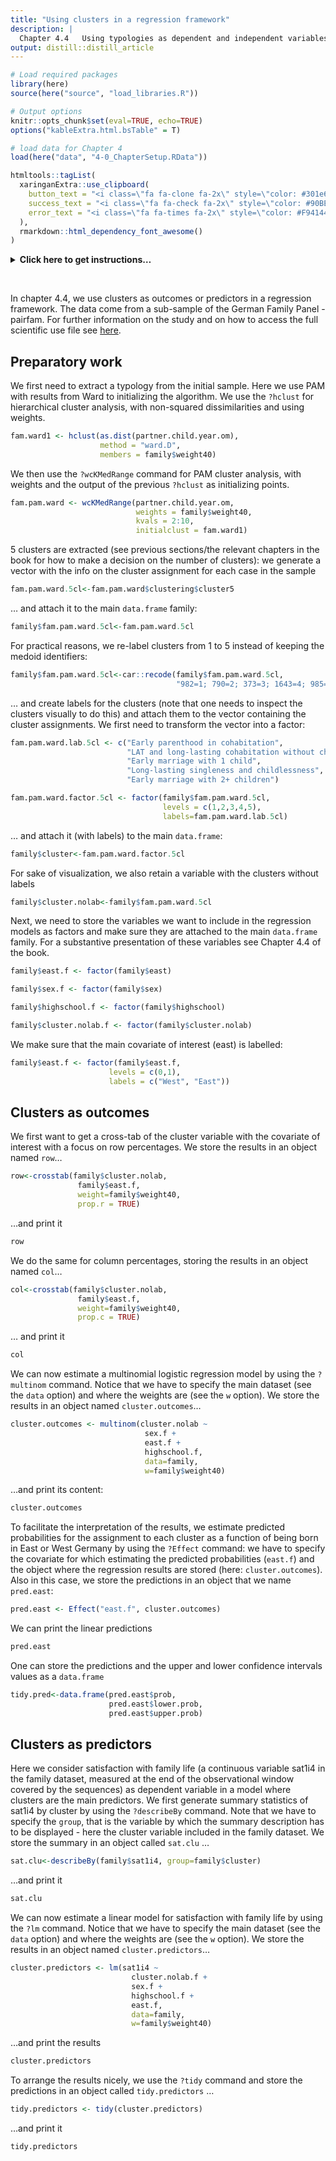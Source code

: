 ```yaml
---
title: "Using clusters in a regression framework"
description: |
  Chapter 4.4	Using typologies as dependent and independent variables
output: distill::distill_article
---
```


```r

# Load required packages
library(here)
source(here("source", "load_libraries.R"))

# Output options
knitr::opts_chunk$set(eval=TRUE, echo=TRUE)
options("kableExtra.html.bsTable" = T)

# load data for Chapter 4
load(here("data", "4-0_ChapterSetup.RData"))

```


```r
htmltools::tagList(
  xaringanExtra::use_clipboard(
    button_text = "<i class=\"fa fa-clone fa-2x\" style=\"color: #301e64\"></i>",
    success_text = "<i class=\"fa fa-check fa-2x\" style=\"color: #90BE6D\"></i>",
    error_text = "<i class=\"fa fa-times fa-2x\" style=\"color: #F94144\"></i>"
  ),
  rmarkdown::html_dependency_font_awesome()
)
```

<details><summary>**Click here to get instructions...**</summary>

- Please download and unzip the replication files for Chapter 4
([`r fontawesome::fa("far fa-file-archive")` Chapter04.zip](source/Chapter03.zip)). 
- Read `readme.html` and run `4-0_ChapterSetup.R`. This will create `4-0_ChapterSetup.RData` in the sub folder `data/R`. This file contains the data required to produce the plots shown below. 
- You also have to add the function `legend_large_box` to your environment in order to render the tweaked version of the legend described below. You find this file in the `source` folder of the unzipped Chapter 4 archive.
- We also recommend to load the libraries listed in Chapter 4's `LoadInstallPackages.R`

```r
# assuming you are working within .Rproj environment
library(here)

# install (if necessary) and load other required packages
source(here("source", "load_libraries.R"))

# load environment generated in "4-0_ChapterSetup.R"
load(here("data", "R", "4-0_ChapterSetup.RData"))

```
</details>

\

In chapter 4.4, we use clusters as outcomes or predictors in a regression framework. The data come from a sub-sample of the German Family Panel - pairfam. For further information on the study and on how to access the full scientific use file see [here](https://www.pairfam.de/en/){target="_blank"}.

## Preparatory work

We first need to extract a typology from the initial sample. Here we use PAM with results from Ward to initializing the algorithm.
We use the `?hclust` for hierarchical cluster analysis, with non-squared dissimilarities and using weights.

```r
fam.ward1 <- hclust(as.dist(partner.child.year.om), 
                    method = "ward.D", 
                    members = family$weight40)
```

We then use the `?wcKMedRange` command for PAM cluster analysis, with weights and the output of the previous `?hclust` as initializing points.

```r
fam.pam.ward <- wcKMedRange(partner.child.year.om, 
                            weights = family$weight40, 
                            kvals = 2:10,
                            initialclust = fam.ward1)
```

5 clusters are extracted (see previous sections/the relevant chapters in the book for how to make a decision on the number of clusters): we generate a vector with the info on the cluster assignment for each case in the sample

```r
fam.pam.ward.5cl<-fam.pam.ward$clustering$cluster5
```

... and attach it to the main `data.frame` family:

```r
family$fam.pam.ward.5cl<-fam.pam.ward.5cl
```

For practical reasons, we re-label clusters from 1 to 5 instead of keeping the medoid identifiers:

```r
family$fam.pam.ward.5cl<-car::recode(family$fam.pam.ward.5cl, 
                                     "982=1; 790=2; 373=3; 1643=4; 985=5")
```

... and create labels for the clusters (note that one needs to inspect the clusters visually to do this) and attach them to the vector containing the cluster assignments. We first need to transform the vector into a factor:

```r
fam.pam.ward.lab.5cl <- c("Early parenthood in cohabitation", 
                          "LAT and long-lasting cohabitation without children",
                          "Early marriage with 1 child", 
                          "Long-lasting singleness and childlessness", 
                          "Early marriage with 2+ children")

fam.pam.ward.factor.5cl <- factor(family$fam.pam.ward.5cl, 
                                  levels = c(1,2,3,4,5), 
                                  labels=fam.pam.ward.lab.5cl)
```

... and attach it (with labels) to the main `data.frame`:

```r
family$cluster<-fam.pam.ward.factor.5cl
```

For sake of visualization, we also retain a variable with the clusters without labels

```r
family$cluster.nolab<-family$fam.pam.ward.5cl
```

Next, we need to store the variables we want to include in the regression models as factors and make sure they are attached to the main `data.frame` family. For a substantive presentation of these variables see Chapter 4.4 of the book.

```r
family$east.f <- factor(family$east)

family$sex.f <- factor(family$sex)

family$highschool.f <- factor(family$highschool)

family$cluster.nolab.f <- factor(family$cluster.nolab)

```

We make sure that the main covariate of interest (east) is labelled:

```r
family$east.f <- factor(family$east.f,
                      levels = c(0,1),
                      labels = c("West", "East"))
```                      

## Clusters as outcomes

We first want to get a cross-tab of the cluster variable with the covariate of interest with a focus on row percentages. We store the results in an object named `row`...

```r
row<-crosstab(family$cluster.nolab, 
               family$east.f, 
               weight=family$weight40, 
               prop.r = TRUE)
```

...and print it

```r
row
```

We do the same for column percentages, storing the results in an object named `col`...

```r
col<-crosstab(family$cluster.nolab, 
               family$east.f, 
               weight=family$weight40, 
               prop.c = TRUE)
```

... and print it

```r
col
```

We can now estimate a multinomial logistic regression model by using the `?multinom` command. Notice that we have to specify the main dataset (see the `data` option) and where the weights are (see the `w` option). We store the results in an object named `cluster.outcomes`...

```r
cluster.outcomes <- multinom(cluster.nolab ~ 
                              sex.f + 
                              east.f + 
                              highschool.f, 
                              data=family, 
                              w=family$weight40)
```

...and print its content:

```r
cluster.outcomes
```

To facilitate the interpretation of the results, we estimate predicted probabilities for the assignment to each cluster as a function of being born in East or West Germany by using the `?Effect` command: we have to specify the covariate for which estimating the predicted probabilities (`east.f`) and the object where the regression results are stored (here: `cluster.outcomes`). Also in this case, we store the predictions in an object that we name `pred.east`:

```r
pred.east <- Effect("east.f", cluster.outcomes)
```

We can print the linear predictions 

```r
pred.east
```

One can store the predictions and the upper and lower confidence intervals values as a `data.frame`

```r
tidy.pred<-data.frame(pred.east$prob, 
                      pred.east$lower.prob, 
                      pred.east$upper.prob)
```

## Clusters as predictors

Here we consider satisfaction with family life (a continuous variable sat1i4 in the family dataset, measured at the end of the observational window covered by the sequences) as dependent variable in a model where clusters are the main predictors. We first generate summary statistics of sat1i4 by cluster by using the `?describeBy` command. Note that we have to specify the `group`, that is the variable by which the summary description has to be displayed - here the cluster variable included in the family dataset. We store the summary in an object called `sat.clu` ...

```r
sat.clu<-describeBy(family$sat1i4, group=family$cluster)
```

...and print it

```r
sat.clu
```

We can now estimate a linear model for satisfaction with family life by using the `?lm` command. Notice that we have to specify the main dataset (see the `data` option) and where the weights are (see the `w` option). We store the results in an object named `cluster.predictors`...

```r
cluster.predictors <- lm(sat1i4 ~ 
                           cluster.nolab.f + 
                           sex.f + 
                           highschool.f + 
                           east.f, 
                           data=family, 
                           w=family$weight40)
```

...and print the results

```r
cluster.predictors
```

To arrange the results nicely, we use the `?tidy` command and store the predictions in an object called `tidy.predictors` ...

```r
tidy.predictors <- tidy(cluster.predictors)
```

...and print it

```r
tidy.predictors
```


